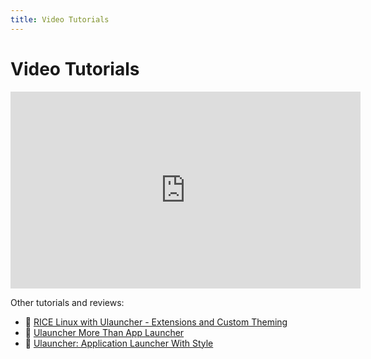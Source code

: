```yaml
---
title: Video Tutorials
---
```


# Video Tutorials

<iframe
  width="560"
  height="315"
  src="https://www.youtube.com/embed/dvMsYCGzWaM"
  title="YouTube video player"
  frameBorder="0"
  allow="accelerometer; autoplay; clipboard-write; encrypted-media; gyroscope; picture-in-picture"
  allowFullScreen
></iframe>

Other tutorials and reviews:

- 🎥 [RICE Linux with Ulauncher - Extensions and Custom Theming](https://www.youtube.com/watch?v=oO9ytyS5laQ)
- 🎥 [Ulauncher More Than App Launcher](https://www.youtube.com/watch?v=EufQM7Tyito)
- 🎥 [Ulauncher: Application Launcher With Style](https://www.youtube.com/watch?v=CnNCqQuF4AQ)